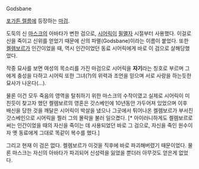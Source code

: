 Godsbane

[[포가튼 렐름]]에 등장하는 [[마검]].

도둑의 신 [[마스크]]의 아바타가 변한 검으로, [[시어릭]]이 [[필멸자]] 시절부터 사용했다. 이걸로 신을 죽이고 신위를 얻었기 때문에 신의 파멸(Godsbane)이라는 이름이 붙었다. 또한 [[켈렘보르]]가 인간이었을 때, 역시 인간이었던 동료 시어릭에게 바로 이 검으로 살해당했었다. 

작중 묘사를 보면 여성의 목소리를 가진 마검으로 시어릭을 '''자기'''라는 칭호로 부르며 그에게 충성을 다하고 시어릭 또한 그녀(?)의 위력과 조언을 믿으며 서로 사랑을 하는듯한 묘사가 나온다(...).

물론 이건 모두 죽음의 영역을 탈취하기 위한 마스크의 수작이였고 실제로 시어릭이 미친듯이 찾고자 했던 켈렘보르의 영혼은 갓스베인에 10년동안 가두어져 있었으며 이후 배신을 당한 것을 깨달은 시어릭이 박살을 냈으나 그곳에서 튀어나온 켈렘보르가 부서진 갓스베인으로 시어릭을 찔러 그의 몰락을 불러 일으켰다. [* 아이러니하게도 켈렘보르로써는 인간이었을 때의 자신을 죽이는 데 사용되었던 바로 그 검으로, 자신을 죽인 원수이자 옛 동료에게 그대로 똑같이 복수를 했다.]

그리고 현재 이 검은 없다. 켈렘보르가 이것을 직후에 바로 파괴해버렸기 때문이었다. 물론 마스크는 자신의 아바타가 파괴되어 신성력을 잃었을 뿐더러 아무것도 얻은게 없었다.
